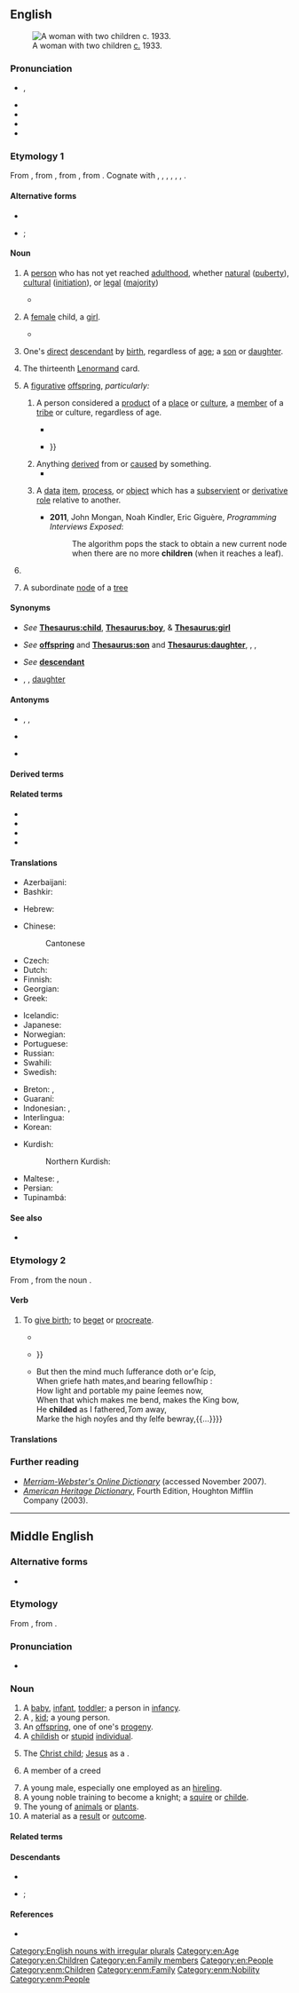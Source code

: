{{also|Child|Child.}}
==English==
[[File:MDRBobMomSmall.jpg|right|thumb|A woman with two children [[circa|c.]] 1933.]]

===Pronunciation===
* {{enPR|chīld}}, {{IPA|en|/t͡ʃaɪld/|/ˈt͡ʃaɪ.əld/}}
* {{audio|en|en-us-child.ogg|Audio (US)}}
* {{audio|en|En-uk-child.ogg|Audio (UK)}}
* {{audio|en|LL-Q1860 (eng)-Back ache-child.wav|Audio}}
* {{rhymes|en|aɪld}}

===Etymology 1===
From {{inh|en|enm|child}}, from {{inh|en|ang|ċild||[[fetus]]; [[female]] [[baby]]; child}}, from {{inh|en|gem-pro|*kelþaz||[[womb]]; [[fetus]]}}, from {{der|en|ine-pro|*ǵelt-||[[womb]]}}. Cognate with {{cog|da|kuld||[[brood]], [[litter]]}}, {{cog|sv|kull||[[brood]], [[litter]]}}, {{cog|is|kelta}}, {{m|is|kjalta||[[lap]]}}, {{cog|got|𐌺𐌹𐌻𐌸𐌴𐌹||[[womb]]}}, {{cog|sa|जर्त}}, {{m|sa|जर्तु||tr=jártu|[[vulva]]}}.

====Alternative forms====
* {{alter|en|childe||archaic}}
* {{sense|plural}} {{alter|en|childrens||intentionally incorrect|nonstandard}}; {{alter|en|childs||nonstandard|rare}}

====Noun====
{{en-noun|children|childer|pl2qual=dialectal or archaic}}

# A [[person]] who has not yet reached [[adulthood]], whether [[natural]] ([[puberty]]), [[cultural]] ([[initiation]]), or [[legal]] ([[majority]])
#: {{ux|en|Go easy on him: he is but a '''child'''.}}
#* {{quote-journal|en|date=2013-06-07|author=Joseph Stiglitz|authorlink=Joseph Stiglitz|volume=188|issue=26|page=19|magazine={{w|The Guardian Weekly}}|title=Globalisation is about taxes too|url=http://www.guardian.co.uk/commentisfree/2013/may/27/globalisation-is-about-taxes-too|passage=It is time the international community faced the reality: we have an unmanageable, unfair, distortionary global tax regime. [&hellip;] It is the starving of the public sector which has been pivotal in America no longer being the land of opportunity – with a '''child''''s life prospects more dependent on the income and education of its parents than in other advanced countries.}}
# {{lb|en|obsolete|specifically}} A [[female]] child, a [[girl]].
#* {{RQ:Shakespeare Winter|III|iii|288|2|passage=A boy, or a '''Childe''' I wonder?}}
# {{lb|en|with possessive}} One's [[direct]] [[descendant]] by [[birth]], regardless of [[age]]; a [[son]] or [[daughter]].
#: {{ux|en|My youngest '''child''' is forty-three this year.}}
# {{lb|en|cartomancy}} The thirteenth [[Lenormand]] card.
# {{lb|en|figurative}} A [[figurative]] [[offspring]], ''particularly:''
## A person considered a [[product]] of a [[place]] or [[culture]], a [[member]] of a [[tribe]] or culture, regardless of age.
##: {{ux|en|The '''children''' of Israel.}}
##: {{ux|en|He is a '''child''' of his times.}}
##* {{quote-book|en|year=1984|author=Mary Jane Matz|authorlink=Mary Jane Phillips-Matz|title=The Many Lives of Otto Kahn: A Biography|page=5|passage=For more than forty years, he preached the creed of art and beauty. He was heir to the ancient wisdom of Israel, a '''child''' of Germany, a subject of Great Britain, later an American citizen, but in truth a citizen of the world.}}
##* {{quote-book|en|year=2009|author=Edward John Moreton Dunsany|authorlink=Edward Plunkett, 18th Baron of Dunsany|title={{w|The Last Book of Wonder|Tales of Wonder}}|page=64|passage=Plash-Goo was of the '''children''' of the giants, whose sire was Uph. And the lineage of Uph had dwindled in bulk for the last five hundred years, till the giants were now no more than fifteen foot high; but Uph ate elephants{{...}}}}
## Anything [[derive]]d from or [[cause]]d by something.
##* {{quote-book|en|year=1991|author=Salman Rushdie|authorlink=Salman Rushdie|title={{w|Midnight's '''Children'''}}|passage=Poverty, disease, and despair are the '''children''' of war.}}
## {{lb|en|computing}} A [[data]] [[item]], [[process]], or [[object]] which has a [[subservient]] or [[derivative]] [[role]] relative to another.
##: {{ux|en|The '''child''' node then stores the actual data of the parent node.}}
##* '''2011''', John Mongan, Noah Kindler, Eric Giguère, ''Programming Interviews Exposed'':
##*: The algorithm pops the stack to obtain a new current node when there are no more '''children''' (when it reaches a leaf).
# {{alt form|en|childe||youth of noble birth}}
# {{lb|en|maths}} A subordinate [[node]] of a [[tree]]

====Synonyms====
* {{sense|young person}} ''See'' '''[[Thesaurus:child]]''', '''[[Thesaurus:boy]]''', & '''[[Thesaurus:girl]]'''
* {{sense|offspring}} ''See'' '''[[offspring]]''' and '''[[Thesaurus:son]]''' and '''[[Thesaurus:daughter]]''', {{l|en|binary clone}}, {{l|en|progeny}}, {{l|en|hybrid}}
* {{sense|descendant}} ''See'' '''[[descendant]]'''
* {{sense|product of a place or era}} {{l|en|product}}, {{l|en|son}} {{qualifier|male}}, [[daughter]] {{qualifier|female}}

====Antonyms====
* {{sense|daughter or son}} {{l|en|father}}, {{l|en|mother}}, {{l|en|parent}}
* {{sense|person below the age of adulthood}} {{l|en|adult}}
* {{sense|data item, process or object in a subordinate role}} {{l|en|parent}}

====Derived terms====
{{col3|en
|boomerang child
|childhood
|childish
|childless
|childlike
|childlove
|childlover
|love child
|manchild
|middle child
|once a man, twice a child
|only child
|perpetual child
|problem child
|schoolchild
|snowchild
|subchild
|war child
|with child
}}

====Related terms====
* {{l|en|chield}}
* {{l|en|Child}}
* {{l|en|childe}}
* {{l|en|Childermas}}

====Translations====
{{trans-top|a female or male child, a daughter or son}}{{multitrans|data=
* Abkhaz: {{tt|ab|аԥшқа|sc=Cyrl}}, {{tt|ab|асаби|sc=Cyrl}}
* Adyghe: {{tt|ady|сабый}}
* Afrikaans: {{tt+|af|kind}}
* Albanian: {{tt+|sq|fëmijë|n}}, {{tt|sq|bemile|f}} (old tosk), {{tt|sq|kalaman|m}}
* Amharic: {{tt|am|ልጅ|sc=Ethi}}, {{tt|am|ብላቴና|sc=Ethi}}
* Arabic: {{tt+|ar|وَلَد|m}}, {{qualifier|son}} {{tt+|ar|اِبْن|m}}, {{qualifier|daughter}} {{tt|ar|اِبْنَة|f}}
* Aragonese: {{t-needed|an}}
* Aramaic:
*: Classical Syriac: {{tt|syc|ܙܪܥܐ|sc=Syrc}}
* Armenian: {{tt+|hy|երեխա}}, {{tt+|hy|զավակ}}
* Assamese: {{tt|as|ল’ৰা-ছোৱালী}}, {{tt|as|ছলি}}, {{tt|as|শিশু}}
* Asturian: {{tt+|ast|fíu|m}}, {{tt+|ast|fía|f}}
* Avar: {{tt|av|лъимер|sc=Cyrl}}
* Azerbaijani: {{tt+|az|uşaq}}, {{tt+|az|bala}}, {{tt+|az|çağa}}, {{tt+|az|övlad}}
* Baluchi: {{tt|bal|چک|tr=cukk}}
* Bashkir: {{tt|ba|бала|sc=Cyrl}}
* Basque: {{tt+|eu|sein}}, {{tt|eu|ume}}
* Belarusian: {{tt|be|дзіця́|n}}, {{tt|be|дзіцё|n}}, {{tt|be|рабёнак|m}}
* Bengali: {{tt|bn|শিশু|sc=Beng}}, {{tt|bn|ওলদ|sc=Beng}}
* Borôro: {{tt|bor|ore}}
* Bouyei: {{tt|pcc|leg}}
* Breton: {{tt+|br|bugel|m}}
* Bulgarian: {{tt+|bg|дете́|n}}, {{tt+|bg|ро́жба|f}}
* Burmese: {{tt+|my|ကလေး|sc=Mymr}}
* Catalan: {{tt+|ca|nen}}, {{tt+|ca|nena|f}}, {{tt+|ca|fill|m}} {{qualifier|son}}, {{tt+|ca|filla|f}} {{qualifier|daughter}}
* Central Melanau: {{tt|mel|aneak}}
* Chechen: {{tt|ce|бер}}
* Cherokee: {{tt|chr|ᎠᏳᎴ}}, {{tt|chr|ᎠᏲᏟ}}
* Chickasaw: {{tt|cic|chipota}}, {{tt|cic|inchipota}}
* Chinese:
*: Cantonese: {{tt|yue|仔女|tr=zai2 neoi5|sc=Hani}}, {{tt+|yue|細路|tr=sai3 lou6|sc=Hani}}, {{tt+|yue|細蚊仔|tr=sai3 man1 zai2|sc=Hani}}, {{tt|yue|細路哥|tr=sai3 lou6 go1|sc=Hani}}, {{tt+|yue|細路仔|tr=sai3 lou4 zai2|sc=Hani}}
*: Dungan: {{tt|dng|хэзы}}, {{tt|dng|щёхэр}}, {{tt|dng|вава}}, {{tt|dng|ва}}
*: Hakka: {{tt|hak|細人仔}}, {{tt|hak|细人仔|tr=se-ngìn-è}}
*: Mandarin: {{tt+|cmn|小孩|tr=xiǎohái|sc=Hani}}, {{tt+|cmn|小孩子|tr=xiǎoháizi|sc=Hani}}, {{tt+|cmn|孩子|tr=háizi|sc=Hani}}, {{tt+|cmn|小孩兒|sc=Hani}}, {{tt+|cmn|小孩儿|tr=xiǎoháir|sc=Hani}}
*: Min Dong: {{tt|cdo|伲囝|tr=niè-giāng|sc=Hani}}
*: Min Nan: {{tt+|nan|囡仔|tr=gín-á|sc=Hani}}
*:: Teochew: {{tt|nan|孥囝|tr=nou5 gian2|sc=Hani}}
*: Wu: {{tt|wuu|小囡|tr=xiau noe|sc=Hani}}
* Chuanqiandian Cluster Miao: {{tt|cqd|lx}} {{qualifier|Dananshan Miao}}
* Chuvash: {{tt|cv|ача|sc=Cyrl}}
* Cornish: {{tt|kw|flogh}}
* Crimean Tatar: {{tt|crh|bala}}, {{tt|crh|evlât}}
* Czech: {{tt+|cs|dítě|n}}
* Danish: {{tt+|da|barn|n}}, {{tt+|da|børn|p}}
* Dutch: {{tt+|nl|kind|n}}
* Dzongkha: {{t-needed|dz}}
* Egyptian: {{t-egy|ẖrd|m|h=X:r:d-Xrd}}, {{t-egy|ms|m|h=ms-s-Xrd}}
* Elfdalian: {{tt|ovd|kripp|m}}
* Eshtehardi: {{tt|esh|لزک|alt=لَزَک|tr=lazak|sc=fa-Arab}}
* Esperanto: {{qualifier|♂♀}} {{tt+|eo|infano}}, {{qualifier|♀}} {{tt|eo|infanino}}
* Estonian: {{tt+|et|laps}}
* Ewe: {{tt|ee|vi}}
* Extremaduran: {{t-needed|ext}}
* Faroese: {{tt+|fo|barn|n}}
* Finnish: {{tt+|fi|lapsi}}, {{tt+|fi|kakara}} {{qualifier|derogatory, colloquial}}, {{tt+|fi|mukula}} {{qualifier|colloquial}}, {{tt+|fi|muksu}} {{qualifier|colloquial}}, {{tt+|fi|nappula}} {{qualifier|colloquial}}, {{tt+|fi|skidi}} {{qualifier|slang}}, {{tt+|fi|pentu}} {{qualifier|derogatory, colloquial}}, {{tt+|fi|tytär}} {{qualifier|formal, daughter}}, {{tt+|fi|tyttö}} {{qualifier|daughter}}, {{tt+|fi|poika}} {{qualifier|son}}, {{tt|fi|nahkapokaali}} {{qualifier|humorous, slang}}
* French: {{tt+|fr|enfant|m|f}}
* Galician: {{tt+|gl|nena|f}}, {{tt+|gl|neno|m}}
* Georgian: {{tt|ka|ბავშვი|sc=Geor}}, {{tt|ka|შვილი|sc=Geor}}, {{tt|ka|ძე|m|sc=Geor}}, {{tt|ka|ასული|f|sc=Geor}}
* German: {{tt+|de|Kind|n}}
*: Alemannic German: {{tt|gsw|Chind|n}}
* Gothic: {{tt|got|𐍆𐍂𐌰𐍃𐍄𐍃|m}}, {{tt|got|𐌱𐌰𐍂𐌽|n}}
* Greek: {{tt+|el|παιδί|n}}, {{qualifier|formal}} {{tt+|el|τέκνο|n}}
*: Ancient: {{tt|grc|παῖς|m|f}}, {{tt|grc|παίδιον|n}}, {{tt|grc|τέκνον|n}}
* Greenlandic: {{tt|kl|meeraq}}
* Gujarati: {{tt+|gu|બાળક|sc=Gujr}}
* Haitian Creole: {{tt|ht|timoun}}
* Hausa: {{tt|ha|ya’ya}}
* Hawaiian: {{tt|haw|keiki}}
* Hebrew: {{tt+|he|יֶלֶד|m|tr=yéled|sc=Hebr}} (male child or child in general), {{tt|he|יַלְדָּה|f|tr=yaldá|sc=Hebr}} (female child), {{tt+|he|בֵּן|m|tr=ben|sc=Hebr}} (son), {{tt+|he|בַּת|f|tr=bat|sc=Hebr}} (daughter)
* Hindi: {{tt+|hi|बच्चा|m|sc=Deva}}, {{qualifier|son}} {{tt+|hi|बेटा|m|sc=Deva}}, {{qualifier|daughter}} {{tt+|hi|बेटी|f|sc=Deva}}, {{tt+|hi|शिशु|m|sc=Deva}}, {{tt+|hi|बालक|m|sc=Deva}}, {{tt+|hi|लड़का|m}}, {{tt+|hi|लड़की|f}}, {{tt+|hi|छोरा|m}}, {{tt+|hi|छोरी|f}}, {{tt+|hi|बच्ची|f}}, {{tt+|hi|बचा|m}}, {{tt+|hi|बालक|m}}, {{tt+|hi|बालकी|f}}, {{tt+|hi|बालिका|f}}
* Hungarian: {{tt+|hu|gyerek}}, {{tt+|hu|gyermek}} {{qualifier|legal, medical or literary}}
* Iban: {{tt|iba|anak}}
* Icelandic: {{tt+|is|barn|n}}, {{tt+|is|krakki|m}}
* Ido: {{qualifier|♂♀}} {{tt+|io|infanto}}, {{qualifier|♂}} {{tt+|io|infantulo}}, {{qualifier|♀}} {{tt+|io|infantino}}, {{qualifier|♂♀}} {{tt+|io|puero}}, {{qualifier|♂}} {{tt+|io|puerulo}}, {{qualifier|♀}} {{tt+|io|puerino}}, {{qualifier|♂♀}} {{tt+|io|filio}}, {{qualifier|♂}} {{tt+|io|filiulo}}, {{qualifier|♀}} {{tt+|io|filiino}}
* Igbo: {{t-needed|ig}}
* Ilocano: {{tt|ilo|anak}}
* Inari Sami: {{tt|smn|páárnáš}}
* Indonesian: {{tt+|id|anak}}, {{tt|id|kanak}}
* Ingrian: {{tt|izh|lapsi}}
* Interlingua: {{tt+|ia|filia|f}}
* Irish: {{tt+|ga|páiste|m}}, {{tt+|ga|clann|f}} (collective)
* Italian: {{tt+|it|bambino|m}}, {{tt+|it|bambina|f}}, {{tt+|it|figlio|m}}, {{tt+|it|figlia|f}}
* Jamaican Creole: {{tt|jam|pickney}}
* Japanese: {{tt+|ja|子供|tr=こども, kodomo}}, {{tt+|ja|子|tr=こ, ko}}
* Javanese: {{tt+|jv|anak}}, {{tt+|jv|putra}}, {{tt+|jv|bocah}}, {{tt|jv|laré}}
* Judeo-Tat: {{tt|jdt|гIэиль}}
* Kabuverdianu: {{tt|kea|fidju}}
* Kabyle: {{tt|kab|agrud|m}}
* Kalenjin: {{tt|kln|lakwet}}
* Kannada: {{tt+|kn|ಹಸುಳೆ|sc=Knda}}, {{tt+|kn|ಮಗು|sc=Knda}}
* Karakalpak: {{t-needed|kaa}}
* Kashubian: {{tt|csb|òtrok|m}}
* Kazakh: {{tt+|kk|бала|sc=Cyrl}}
* Khmer: {{tt+|km|កូន|tr=koon|sc=Khmr}}
* Kikuyu: {{tt|ki|mwana|c1}}
* Korean: {{tt+|ko|어린이}}, {{tt+|ko|아이}}, {{t+|ko|애}}
* Krio: {{tt|kri|pikin}}
* Kumyk: {{tt|kum|яш}}
* Kurdish:
*: Central Kurdish: {{tt+|ckb|منداڵ}}, {{tt|ckb|مناڵ}}, {{tt+|ckb|زارۆک}}
*: Northern Kurdish: {{tt+|kmr|zarok}}
* Kyrgyz: {{tt+|ky|бала|sc=Cyrl}}, {{tt+|ky|наристе|sc=Cyrl}}
* Ladino: {{tt|lad|kreatura|f|sc=Latn}}, {{tt|lad|kriatura|f|sc=Latn}}
* Laboya: {{tt|lmy|ana}}
* Lao: {{tt+|lo|ເດັກນ້ອຍ}}, {{tt|lo|ລູກ}}, {{tt|lo|ເດັກ}}
* Latgalian: {{tt|ltg|bārns|m}}
* Latin: {{tt+|la|filius|m}}, {{tt+|la|filia|f}}
* Latvian: {{tt+|lv|bērns|m}}
* Lezgi: {{tt|lez|аял|sc=Cyrl}}
* Lithuanian: {{tt+|lt|vaikas|m}}
* Livonian: {{tt|liv|läpš}}
* Low German: {{tt+|nds|Kind|n}}
* Luganda: {{t-needed|lg}}
* Luhya: {{tt|luy|omwana}}
* Luo: {{tt|luo|nyithindo}}
* Luxembourgish: {{tt|lb|Kand|n}}
* Lü: {{tt|khb|ᦟᦴᧅ}}
{{trans-mid}}
* Macedonian: {{tt+|mk|де́те|n}}, {{tt|mk|че́до|n}}
* Malay: {{tt|ms|budak}}, {{tt+|ms|anak}}
*: Rumi: {{tt+|ms|anak}}
*: Jawi: {{tt|ms|انق|sc=Arab}}
* Malayalam: {{tt+|ml|കുട്ടി|sc=Mlym}}
* Maltese: {{tt|mt|tfal|m}}, {{tt|mt|ibna}}, {{tt+|mt|tifel|m}}
* Maori: {{tt|mi|pangore}}, {{tt|mi|tamaiti}}
* Mari: {{tt|chm|ньога}}
* Maricopa: {{tt|mrc|humar}}
* Mazanderani: {{tt|mzn|وچه|tr=vače|sc=fa-Arab}}
* Middle English: {{tt|enm|child}}, {{tt|enm|barn}}
* Middle Korean: {{t|okm|아ᄒᆡ〮|tr=àhóy}}
* Mirandese: {{tt|mwl|criança|f}}
* Mon: {{tt|mnw|ကွေန်|tr=kon}}
* Mongolian: {{tt+|mn|хүүхэд|sc=Cyrl}}
* Mwani: {{tt|wmw|mwana}}
* Nama: {{tt|naq|ǀgôa-i}}
* Navajo: {{tt|nv|awééʼ}}, {{tt|nv|áłchíní|p}}
* Ngarrindjeri: {{tt|nay|porli}}
* Nigerian Pidgin: {{tt|pcm|pikin}}
* Norman: {{tt|nrf|êfant|m|f}}, {{tt|nrf|avé|m}}, {{tt|nrf|mousse|m|f}}
* North Frisian:
*: Föhr-Amrum: {{tt|frr|jongen|n}}
*: Mooring: {{tt|frr|bjarn|n}}
*: Sylt: {{tt|frr|Jungen|n}}
* Northern Ohlone: {{tt|cst|šiiniinikma|c-p}}
* Northern Sami: {{tt|se|mánná}}
* Northern Thai: {{tt|nod|ᩃᩪᨠ}}, {{tt|nod|ᨯᩮᩢ᩠ᨠ}}
* Norwegian:
*: Bokmål: {{tt+|no|barn|n}}
*: Nynorsk: {{tt|nn|barn|n}}
* Nyunga: {{tt|nys|koorlingah}}
* O'odham: {{tt|ood|ali}}
* Old Church Slavonic: {{tt|cu|чѧдо|n|sc=Cyrs}}, {{tt|cu|дѣтѧ|n}}
* Old English: {{tt+|ang|ċild|n}}, {{tt+|ang|bearn|n}}
* Old Norse: {{tt|non|barn|n}}
* Old Prussian: {{tt|prg|malnīks}}
* Pali:
*: Devanagari: {{tt|pi|दारको|m|tr=dārako|sc=Deva}}
*: Latin: {{tt|pi|dārako|m}}
* Pashto: {{tt+|ps|ماشوم|m|tr=māšúm|sc=ps-Arab}}, {{t-check|ps|کوچنۍ|tr=kučnəy|sc=ps-Arab}}
* Pennsylvania German: {{t|pdc|Kind|n}}
* Persian: {{tt+|fa|بچه|tr=bačče, bače|sc=fa-Arab}}, {{tt+|fa|کودک|tr=kudak}}, {{tt+|fa|فرزند|tr=farzand}}, {{tt+|fa|کر|tr=kor|sc=fa-Arab}}
* Pite Sami: {{tt|sje|mánná}}
* Pitjantjatjara: {{tt|pjt|tjitji}}
* Plautdietsch: {{tt+|pdt|Kjint|n}}
* Polabian: {{tt|pox|våtrük|m}}
* Polish: {{tt+|pl|dziecko|n}}, {{tt+|pl|dziecię|n}} {{qualifier|dated}}
* Portuguese: {{tt+|pt|filho|m}}, {{tt+|pt|filha|f}}, {{tt+|pt|criança|f}}
* Punjabi: {{tt|pa|ਬੱਚਾ|sc=Guru}}
* Quechua: {{tt+|qu|wamra}}
* Romanian: {{tt+|ro|fiu|m}}, {{tt+|ro|fiică|f}}, {{tt+|ro|copil|m}}, {{tt+|ro|copilă|f}},
* Romansch: {{tt|rm|uffant|m}}, {{tt|rm|affon|m}}, {{tt|rm|unfànt|m}}, {{tt|rm|unfant|m}}, {{tt|rm|iffaunt|m}}
* Russian: {{tt+|ru|ребёнок|m}}, {{tt+|ru|дитя́|n}}, {{tt+|ru|ча́до|n}} {{qualifier|archaic, humorous}}
* Rusyn: {{tt|rue|дїтя|n}}, {{tt|rue|дїти́на|f}}
* Saek: {{tt|skb|แด๊ก}}
* Samogitian: {{tt|sgs|vāks|m}}
* Sanskrit: {{tt+|sa|शिशु|m}}, {{tt+|sa|बालक|m}}, {{tt+|sa|जात|m|n}}
* Santali: {{tt|sat|ᱜᱳᱱ}}
* Scots: {{tt|sco|bairn}}
* Scottish Gaelic: {{tt|gd|pàisde|m}}, {{tt|gd|leanabh|m}}
* Seraiki: {{tt+|skr|ٻال|tr=ɓāl}}
* Serbo-Croatian:
*: Cyrillic: {{tt|sh|дете|n}}, {{tt|sh|дијете|n}}, {{tt|sh|чедо|n}}
*: Roman: {{tt+|sh|dete|n}}, {{tt+|sh|dijete|n}}, {{tt+|sh|čedo|n}}
* Shan: {{tt+|shn|လုၵ်ႈ}}
* Sikkimese: {{t-needed|sip}}
* Sindhi: {{tt|sd|ٻار|tr=ḇāru|alt=ٻارُ|sc=sd-Arab}}
* Sinhalese: {{tt+|si|ළමයා|sc=Sinh}}
* Skolt Sami: {{tt|sms|päärnaž}}
* Slovak: {{tt+|sk|dieťa|n}}
* Slovene: {{tt+|sl|otrok|m}}, {{tt+|sl|dete|n}}
* Slovincian: {{tt|zlw-slv|vuôtrôk|m}}
* Somali: {{tt|so|caruur}}, {{tt|so|canug}}
* Sorbian:
*: Lower Sorbian: {{tt|dsb|źiśe|n}}, {{tt|dsb|góle|n}}
*: Upper Sorbian: {{tt+|hsb|dźěćo}}
* Sotho: {{tt+|st|ngwana}}
* Southern Amami-Oshima: {{tt|ams|warabɨ}}
* Spanish: {{tt+|es|hijo|m}}, {{tt+|es|hija|f}}, {{tt+|es|niño|m}}, {{tt+|es|niña|f}}
* Sundanese: {{tt|su|murangkalih}}
* Swahili: {{tt+|sw|mtoto}}, {{tt+|sw|mwana}}
* Swedish: {{tt+|sv|barn|n}}
* Sylheti: {{tt|syl|ꠛꠣꠁꠌ꠆ꠌꠣ}}, {{tt|syl|ꠢꠥꠞꠥꠔꠣ}}
* Tagalog: {{tt+|tl|anak}}
* Tai Dam: {{tt|blt|ꪩꪴꪀ}}
* Tai Nüa: {{tt|tdd|ᥘᥧᥐ}}
* Tajik: {{tt+|tg|кӯдак|sc=Cyrl}}
* Talysh: {{qualifier|Anbarani}} {{tt|tly|باله|tr=bâla}}, {{qualifier|Asalemi}} {{tt|tly|خردن|tr=xərdan|sc=fa-Arab}}
* Tamil: {{tt+|ta|குழந்தை|sc=Taml}}, {{tt+|ta|மக|sc=Taml}}
* Taos: {{tt|twf|ȕ’úna}}
* Tatar: {{tt+|tt|бала|sc=Cyrl}}
* Telugu: {{tt+|te|పాప}}
* Thai: {{tt+|th|ลูก}}, {{tt+|th|เด็ก}}, {{tt|th|ศิศุ}}
* Tibetan: {{tt|bo|ཕྲུ་གུ}}, {{tt|bo|ཨ་བ}}
* Tigrinya: {{tt|ti|ሕጻን|sc=Ethi}}, {{tt|ti|ቆልዓ|sc=Ethi}}
* Tok Pisin: {{tt|tpi|pikinini}}
* Turkish: {{tt+|tr|çocuk}}
* Turkmen: {{tt|tk|çaga}}
* Tuvan: {{tt|tyv|уруг}}
* Ugaritic: {{tt|uga|𐎊𐎍𐎄}}
* Ukrainian: {{tt+|uk|дити́на|f}}, {{tt|uk|дитя́|n}}, {{tt|uk|дитя́тко|n}}
* Urdu: {{tt|ur|بچہ|m|tr=baccā|sc=ur-Arab}}, {{qualifier|son}} {{tt+|ur|بیٹا|m|tr=beṭā|sc=ur-Arab}}, {{qualifier|daughter}} {{tt|ur|بیٹی|f|tr=beṭī|sc=ur-Arab}}
* Uyghur: {{tt+|ug|بالا|sc=ug-Arab}}
* Uzbek: {{tt+|uz|bola}}
* Veps: {{tt|vep|laps'}}
* Vietnamese: {{tt+|vi|đứa bé}}, {{tt|vi|đứa trẻ}}, {{tt+|vi|con}} (one's child)
* Volapük: {{qualifier|♂♀}} {{tt+|vo|cil}}, {{qualifier|♂}} {{tt+|vo|hicil}}, {{qualifier|♀}} {{tt+|vo|jicil}}, {{qualifier|♂}} {{tt+|vo|son|}}, {{qualifier|♀}} {{tt+|vo|daut}}, {{qualifier|♀}} {{tt|vo|jison}}, {{qualifier|collective}} {{tt|vo|cilef}}
* Votic: {{tt|vot|lahsi}}
* Welsh: {{tt+|cy|plentyn|m}}
* West Frisian: {{tt+|fy|bern|n}}
* Westrobothnian: {{tt|gmq-bot|bån|n}}, {{tt|gmq-bot|omaga|c}}, {{tt|gmq-bot|gnadd|c}}, {{tt|gmq-bot|kläpp|m}}
* Wolof: {{tt+|wo|xale}}, {{tt|wo|gune}}
* Wutunhua: {{t|wuh|galamala}}
* Xhosa: {{tt|xh|umntwana}}
* Yiddish: {{tt|yi|קינד|n}}
* Yoruba: {{tt|yo|o̩mo̩}}, {{tt|yo|èwe}}, {{tt|yo|ọmọ}}
* Zazaki: {{tt+|zza|qeç}}, {{tt|zza|tut}}, {{tt|zza|lorek}}
* Zealandic: {{tt|zea|kind|n}}
* Zhuang: {{tt|za|lwg}}, {{tt|za|lwgnyez}}
* Zulu: {{tt+|zu|umntwana|c1|c2}}, {{tt+|zu|ingane|c9|c10}}
* ǃXóõ: {{tt|nmn|ʘqa̰a}}
}}
{{trans-bottom}}

{{trans-top|(''figuratively'') things or abstractions derived from or caused by something}}
{{trans-mid}}
{{trans-bottom}}

{{trans-top|member of a tribe, a people or a race of beings}}
* Azerbaijani: {{t+|az|övlad}}
* Bashkir: {{t|ba|бала|sc=Cyrl}}
{{trans-mid}}
* Hebrew: {{t+|he|בן|m|tr=ben|sc=Hebr}}
{{trans-bottom}}

{{trans-top|a minor}}{{multitrans|data=
* Afrikaans: {{tt+|af|kind}}
* Albanian: {{tt+|sq|fëmijë|n}}
* Arabic: {{tt+|ar|طِفْل|m}}, {{tt|ar|طِفْلَة|f}}
*: Egyptian Arabic: {{tt|arz|عيل|m|tr=ʿayyel|sc=Arab}}, {{tt|arz|طفل|m|tr=ṭefl|sc=Arab}} (infant)
*: Lebanese Arabic: {{tt|apc|وَلَد|m|tr=walad|sc=Arab}}, {{tt|arz|صبي|m|tr=ṣabi|sc=Arab}} {{qualifier|boy/son}}
*: Iraqi Arabic: {{tt|acm|جاهل|m|tr=jāhel|sc=Arab}}
*: North Mesopotamian Arabic: {{tt|ayp|عجي|m|tr=ʿeji|sc=Arab}}
*: Gulf Arabic: {{tt|afb|بزر|m|tr=bazer|sc=Arab}}
*: Moroccan Arabic: {{tt|ary|درّي|m|tr=derri|sc=Arab}}
* Armenian: {{tt+|hy|երեխա}}, {{tt+|hy|մանուկ}}
* Asturian: {{tt+|ast|neñu|m}}, {{tt|ast|ñeñu|m}}
* Azerbaijani: {{tt+|az|uşaq}}, {{tt+|az|bala}}
* Baluchi: {{tt|bal|چک|tr=cukk}}
* Bashkir: {{tt|ba|бала|sc=Cyrl}}
* Breton: {{tt|br|minor|m}}, {{tt|br|minored|p}}
* Bulgarian: {{tt+|bg|дете́|n}}
* Burmese: {{tt+|my|ကလေး|sc=Mymr}}
* Catalan: {{tt+|ca|nen}}
* Chinese:
*: Cantonese {{tt+|yue|細路|tr=sai3 lou6|sc=Hani}}, {{tt+|yue|細蚊仔|tr=sai3 man1 zai2|sc=Hani}}, {{tt|yue|細路哥|tr=sai3 lou6 go1|sc=Hani}}
*: Mandarin: {{tt+|cmn|小孩|tr=xiǎohái|sc=Hani}}, {{tt+|cmn|小孩子|tr=xiǎoháizi|sc=Hani}}, {{tt+|cmn|孩子|tr=háizi|sc=Hani}}, {{tt+|cmn|小孩兒|sc=Hani}}, {{tt+|cmn|小孩儿|tr=xiǎoháir|sc=Hani}}
*: Min Nan: {{tt+|nan|囡仔|tr=gín-á|sc=Hani}}
*:: Teochew: {{tt|nan|孥囝|tr=nou5 gian2|sc=Hani}}
* Crimean Tatar: {{tt|crh|bala}}
* Czech: {{tt+|cs|dítě|n}}
* Danish: {{tt+|da|barn|n}}, {{tt+|da|børn|p}}
* Dutch: {{tt+|nl|kind|n}}
* Esperanto: {{qualifier|male or female}} {{tt+|eo|infano}}, {{qualifier|male}} {{tt|eo|virinfano}}, {{qualifier|female}} {{tt|eo|infanino}}
* Estonian: {{tt+|et|laps}}
* Ewe: {{tt|ee|ɖevi}}
* Fijian: {{tt+|fj|gone}}
* Finnish: {{tt+|fi|lapsi}}, {{tt+|fi|alaikäinen}}
* French: {{tt+|fr|enfant|m}}
* Georgian: {{tt|ka|ბავშვი|sc=Geor}}
* German: {{tt+|de|Kind|n}}
* Greek: {{tt+|el|παιδί|n}}, {{tt+|el|ανήλικος|m}}
* Gujarati: {{tt+|gu|બાળક|sc=Gujr}}
* Hawaiian: {{tt|haw|keiki}}
* Hebrew: {{tt+|he|יֶלֶד|m|tr=yéled|sc=Hebr}}, {{tt|he|יַלְדָּה|f|tr=yaldá|sc=Hebr}}
* Hindi: {{tt+|hi|बच्चा|m|sc=Deva}}, {{tt+|hi|बच्ची|f}}, {{tt+|hi|शिशु|m|sc=Deva}}, {{tt+|hi|बचा|m}}, {{tt+|hi|बालक|m}}, {{tt+|hi|बालकी|f}}, {{tt+|hi|बालिका|f}}
* Hungarian: {{tt+|hu|gyerek}}, {{tt+|hu|gyermek}}
* Icelandic: {{tt+|is|barn}}
* Ido: {{tt+|io|puero}}, {{tt+|io|infanto}}
* Interlingua: {{tt+|ia|infante}}
* Irish: {{tt+|ga|páiste|m}}
{{trans-mid}}
* Italian: {{tt+|it|bambino|m}}, {{tt+|it|bambina|f}}
* Japanese: {{tt+|ja|子供|tr=[[こども]], kodomo|sc=Jpan}}, {{tt+|ja|子|tr=[[こ]], ko|sc=Jpan}}, {{tt+|ja|未成年|tr=mi-seinen|sc=Jpan}}
* Kurdish:
*: Central Kurdish: {{tt|ckb|بچووک}}, {{tt|ckb|مناڵ}}, {{tt+|ckb|منداڵ}}
* Latgalian: {{tt|ltg|bārns|m}}
* Latin: {{tt|la|praetextatus|m}}, {{tt|la|impubes|c}}
* Latvian: {{tt+|lv|bērns|m}}
* Lezgi: {{tt|lez|аял|sc=Cyrl}}
* Lithuanian: {{tt+|lt|vaikas|m}}
* Livonian: {{tt|liv|läpš}}
* Macedonian: {{tt+|mk|де́те|n}}
* Malagasy: {{tt+|mg|zaza}}
* Maltese: {{tt|mt|tifla}}
* Middle English: {{tt|enm|child}}, {{tt|enm|barn}}, {{tt|enm|gerle}}
* Mwani: {{tt|wmw|kisimana}}
* Ngarrindjeri: {{tt|nay|porli}}
* Norman: {{tt|nrf|êfant|m|f}}, {{tt|nrf|avé|m}}, {{tt|nrf|mousse|m|f}}
* Norwegian: {{tt+|no|barn|n}} {{tt+|no|mindreårig|m}}
* Old English: {{tt+|ang|ċild}}
* Persian: {{tt+|fa|بچه|tr=bačče, bače|sc=fa-Arab}}, {{tt+|fa|کودک|tr=kudak|sc=fa-Arab}}, {{tt+|fa|بچ|sc=fa-Arab}} {{qualifier|dialectal}}
* Polish: {{tt+|pl|dziecko|n}}
* Portuguese: {{tt+|pt|criança|f}}, {{tt+|pt|menino|m}}, {{tt+|pt|menina|f}}, {{tt+|pt|miúdo|m}} {{qualifier|Portugal}}
* Potawatomi: {{tt|pot|penoje}}
* Romanian: {{tt+|ro|copil|m}}, {{tt+|ro|copilă|f}}
* Romansch: {{tt|rm|uffant|m}}, {{tt|rm|affon|m}}, {{tt|rm|unfànt|m}}, {{tt|rm|unfant|m}}, {{tt|rm|iffaunt|m}}
* Russian: {{tt+|ru|ребёнок|m}}, {{tt+|ru|дитя́|n}}
* Samogitian: {{tt|sgs|vāks|m}}
* Sanskrit: {{tt+|sa|शिशु|tr=śíśu}}
* Saterland Frisian: {{tt|stq|Bäiden}}
* Scots: {{tt|sco|bairn}}
* Scottish Gaelic: {{tt|gd|pàisde|m}}, {{tt|gd|leanabh|m}}
* Slovene: {{tt+|sl|otrok|m}}
* Sorbian:
*: Lower Sorbian: {{tt|dsb|źiśe|n}}, {{tt|dsb|góle|n}}
* Spanish: {{tt+|es|niño|m}}, {{tt+|es|niña|f}}, {{tt+|es|infante|m}}
* Swahili: {{tt+|sw|mtoto}}
* Swedish: {{tt+|sv|barn}}
* Tagalog: {{tt+|tl|bata}}
* Tok Pisin: {{tt|tpi|pikinini}}
* Turkish: {{tt+|tr|çocuk}}
* Ukrainian: {{tt+|uk|дити́на|f}}, {{tt|uk|дитя́|n}}
* Urdu: {{tt|ur|بچہ|m|tr=baccā|sc=ur-Arab}}
* Vietnamese: {{tt+|vi|đứa bé}}, {{tt|vi|đứa trẻ}}
* Welsh: {{tt|cy|plentyn dan oed}}
* West Frisian: {{tt+|fy|bern|n}}
* Yiddish: {{tt|yi|קינד}}
* Zazaki: {{tt+|zza|qeç}}
* Zhuang: {{tt|za|lwgnyez}}
* Zulu: {{tt+|zu|umntwana|c1|c2}}, {{tt+|zu|ingane|c9|c10}}
}}
{{trans-bottom}}

{{trans-top|(''computing'') object which has a subservient or derivative role relative to another object}}
* Chinese:
*: Cantonese {{t+|yue|仔|tr=zai2|sc=Hant}}
* Czech: {{t+|cs|dcera|f}}
* Dutch: {{t+|nl|kind|n}}
* Finnish: {{t|fi|lapsiobjekti}}
* Georgian: {{t|ka|შვილობილი|sc=Geor}}
* Greek: {{t+|el|απότοκος|m}}
{{trans-mid}}
* Icelandic: {{t+|is|barn}}
* Japanese: {{t+|ja|子|tr=[[こ]], ko|sc=Jpan}}
* Norwegian: {{t+|no|barn|n}}
* Portuguese: {{t+|pt|filho|m}}
* Russian: {{t+|ru|доче́рний}}
* Swahili: {{t+|sw|mwana}}
* Swedish: {{t+|sv|barn}}
{{trans-bottom}}

{{checktrans-top}}
* Breton: {{t+check|br|krouadur|m}}, {{qualifier|young child}} {{t+check|br|-ien}}
* Guaraní: {{t-check|gn|mitã'i}}
* Indonesian: {{t+check|id|anak}}, {{t+check|id|bocah}}
* Interlingua: {{t+check|ia|infante}}
* Korean: {{t+check|ko|어린이|sc=Kore}}
{{trans-mid}}
* Kurdish:
*: Northern Kurdish: {{t+check|kmr|zarrok}}
* Maltese: {{t-check|mt|iben}}, {{t+check|mt|tifel}}
* Persian: {{t+check|fa|بَچِّه|tr=bačče|sc=fa-Arab}}
* Tupinambá: {{t-check|tpn|pitanga}}
{{trans-bottom}}

====See also====
* {{l|en|orling}}

===Etymology 2===
From {{inh|en|enm|childen}}, from the noun {{m|enm|child}}.

====Verb====
{{en-verb}}

# {{lb|en|archaic|ambitransitive}} To [[give birth]]; to [[beget]] or [[procreate]].
#* {{RQ:Spenser Faerie Queene|year=1596.2|book=VI|canto=XII|stanza=17|page=512|passage= My liefe (ſayd ſhe) ye know, that long ygo, <br> Whileſt ye in durance dwelt, ye to me gaue <br> A little mayde, the which ye '''chylded''' tho&nbsp;; <br> The ſame againe if now ye liſt to haue, <br> The ſame is yonder Lady, whom high God did ſaue.}}
#* {{RQ:Fairfax Godfrey of Bulloigne|18|stanza=26|320|And from his fertill hollow wombe forth ran, <br> (Clad in rare weedes and ſtrange habiliment) <br> A Nymph, for age able to goe to man, <br> An hundreth plants beſide (euen in his ſight) <br> '''Childed''' an hundreth Nymphes, ſo great, ſo dight:{{...}}}}
#* {{RQ:Shakespeare Lear Q1|act=III|scene=v|url=https://books.google.co.nz/books?id=7l4zAQAAMAAJ&pg=PP64|passage={{...}}But then the mind much ſufferance doth or'e ſcip, <br> When griefe hath mates,&ZeroWidthSpace;and bearing fellowſhip&nbsp;: <br> How light and portable my paine ſeemes now, <br> When that which makes me bend, makes the King bow, <br> He '''childed''' as I fathered,&ZeroWidthSpace;''Tom'' away, <br> Marke the high noyſes and thy ſelfe bewray,{{...}}}}

====Translations====
{{trans-see|to give birth|give birth}}

===Further reading===
* ''[http://m-w.com/dictionary/child Merriam-Webster's Online Dictionary]'' (accessed November 2007).
* ''[http://www.thefreedictionary.com/child American Heritage Dictionary]'', Fourth Edition, Houghton Mifflin Company (2003).

[[Category:English nouns with irregular plurals]]
[[Category:en:Age]]
[[Category:en:Children]]
[[Category:en:Family members]]
[[Category:en:People]]

----

==Middle English==

===Alternative forms===
* {{alter|enm|chyld|chylde|childe|chelde|cild}}

===Etymology===
From {{inh|enm|ang|ċild}}, from {{inh|enm|gem-pro|*kelþaz}}.

===Pronunciation===
* {{IPA|enm|/tʃiːld/}}

===Noun===
{{enm-noun|pl=children|pl2=childre|pl3=child|pl4=childres}}

# A [[baby]], [[infant]], [[toddler]]; a person in [[infancy]].
# A {{l|en|child}}, [[kid]]; a young person.
# An [[offspring]], one of one's [[progeny]].
# A [[childish]] or [[stupid]] [[individual]].
# {{lb|enm|Chrisitanity}} The [[Christ child]]; [[Jesus]] as a {{l|en|child}}.
# {{lb|enm|figurative}} A member of a creed {{q|usually with the religion in the genitive preposing it}}
# A young male, especially one employed as an [[hireling]].
# A young noble training to become a knight; a [[squire]] or [[childe]].
# The young of [[animals]] or [[plants]].
# A material as a [[result]] or [[outcome]].

====Related terms====
{{rel4|enm|
|child bed
|childberyng
|childen
|Childermasse day
|childhode
|childing
|childissh
|childles
|childly
|childwyte
|knave child
|stepchild
}}

====Descendants====
* {{desc|en|child}}
* {{desc|sco|child}}; {{l|sco|chield}}

====References====
* {{R:MED Online|entry=chīld|pos=n|id=MED7559 |accessdate=2018-04-23}}

[[Category:enm:Children]]
[[Category:enm:Family]]
[[Category:enm:Nobility]]
[[Category:enm:People]]